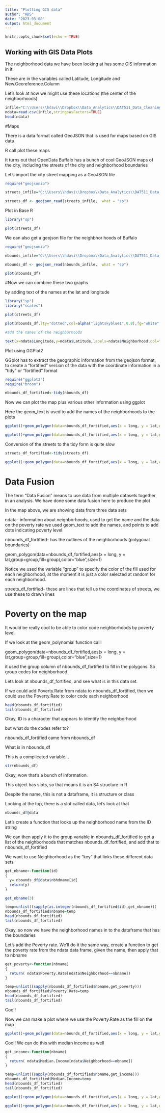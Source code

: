 ---
title: "Plotting GIS data"
author: "HDS"
date: "2023-03-08"
output: html_document
---

```{r setup, include=FALSE}
knitr::opts_chunk$set(echo = TRUE)
```

## Working with GIS Data Plots

The neighborhood data we have been looking at has some GIS information in it

These are in the variables called Latitude, Longitude and New.Georeference.Column

Let's look at how we might use these locations (the center of the neighborhoods)


```{R}
infile="C:\\Users\\hdavi\\Dropbox\\Data_Analytics\\DAT511_Data_Cleaning\\Lectures_Spring_2023\\Examples\\Neighborhood_Metrics.csv"
ndata=read.csv(infile,stringsAsFactors=TRUE)
head(ndata)
```

#Maps

There is a data format called GeoJSON that is used for maps based on GIS data

R call plot these maps

It turns out that OpenData Buffalo has a bunch of cool GeoJSON maps of the city,  including 
the streets of the city and neighborhood boundaries

Let's import the city street mapping as a GeoJSON file

```{R}
require("geojsonio")

streets_infile="C:\\Users\\hdavi\\Dropbox\\Data_Analytics\\DAT511_Data_Cleaning\\Lectures_Spring_2023\\Examples\\Highways and Roadways.geojson"

streets_df <- geojson_read(streets_infile,  what = "sp")
```

Plot in Base R

```{R, fig.height=16,fig.width=16}
library("sp")

plot(streets_df)
```
We can also get a geojson file for the neighbhor hoods of Buffalo
```{R}
require("geojsonio")

nbounds_infile="C:\\Users\\hdavi\\Dropbox\\Data_Analytics\\DAT511_Data_Cleaning\\Lectures_Spring_2023\\Examples\\Neighborhoods.geojson"

nbounds_df <- geojson_read(nbounds_infile,  what = "sp")
```

```{R}
plot(nbounds_df)
```
#Now we can combine these two graphs

by adding text of the names at the lat and longitude

```{R, fig.height=16,fig.width=16}
library("sp")
library("scales")

plot(streets_df)

plot(nbounds_df,lty="dotted",col=alpha("lightskyblue1",0.8),fg="white",lwd=4, add=TRUE)

#add the names of the neighborhoods

text(x=ndata$Longitude,y=ndata$Latitude,labels=ndata$Neighborhood,col="Red")

```


Plot using GGPlot2

GGplot has to extract the geographic information from the geojson format, to
create a "fortified" version of the data with the coordinate information in a "tidy" or "fortified" 
format

```{R}
require("ggplot2")
require("broom")
```


```{R}
nbounds_df_fortified<-tidy(nbounds_df)
```
Now we can plot the map plus various other information using ggplot

Here the geom_text is used to add the names of the neighborhoods to the plots

```{R,fig.height=16,fig.width=16}
ggplot()+geom_polygon(data=nbounds_df_fortified,aes(x = long, y = lat,group=group),fill="blue",color="white")+theme_void()+coord_map()+geom_text(data=ndata,aes(x=Longitude,y=Latitude,label=Neighborhood),color="White",size=5)
```


```{R,fig.height=16,fig.width=16}
ggplot()+geom_polygon(data=nbounds_df_fortified,aes(x = long, y = lat,group=group,fill=group),color="white")+theme_void()+coord_map()+geom_point(data=ndata,aes(x=Longitude,y=Latitude,size=Poverty.Rate),color="red")+ scale_size_continuous(range = c(1, 30))+geom_text(data=ndata,aes(x=Longitude,y=Latitude,label=Neighborhood),color="White",size=5)
```
Conversion of the streets to the tidy form is quite slow

```{R}
streets_df_fortified<-tidy(streets_df)
```

```{R,fig.height=16,fig.width=16}
ggplot()+geom_polygon(data=nbounds_df_fortified,aes(x = long, y = lat,group=group,fill=group),color="blue",size=1)+geom_line(data=streets_df_fortified,aes(x = long, y = lat,group=group))+theme_void()+coord_map()+geom_point(data=ndata,aes(x=Longitude,y=Latitude,size=Poverty.Rate),color="red")+ scale_size_continuous(range = c(1, 30))+geom_text(data=ndata,aes(x=Longitude,y=Latitude,label=Neighborhood),color="White",size=5)
```

# Data Fusion

The term "Data Fusion" means to use data from multiple datasets together in an analysis.  We have done some data fusion here to produce the plot

In the map above,  we are showing data from three data sets

ndata- information about neighborhoods,  used to get the name and the data on the poverty rate
       we used geom_text to add the names,   and points to add dots indicating poverty level

nbounds_df_fortified- has the outlines of the neighborhoods (polygonal boundaries)

   geom_polygon(data=nbounds_df_fortified,aes(x = long, y = lat,group=group,fill=group),color="blue",size=1)

Notice we used the variable "group" to specify the color of the fill used for each neighborhood,  at the moment it is just a color selected at random for each neighborhood.

streets_df_fortified-  these are lines that tell us the coordinates of streets,  we use these to drawn lines

# Poverty on the map

It would be really cool to be able to color code neighborhoods by poverty level

If we look at the geom_polynomial function calll

 geom_polygon(data=nbounds_df_fortified,aes(x = long, y = lat,group=group,fill=group),color="blue",size=1)
 
it used the group column of nbounds_df_fortified to fill in the polygons.  So group codes for neighborhood.

Lets look at nbounds_df_fortified, and see what is in this data set.

If we could add Poverty.Rate from ndata to nbounds_df_fortified, then we could use the Poverty.Rate to color code each neighborhood



```{R}
head(nbounds_df_fortified)
tail(nbounds_df_fortified)
```

Okay,  ID is a character that appears to identify the neighborhood

but what do the codes refer to?

nbounds_df_fortified came from nbounds_df

What is in nbounds_df

This is a complicated variable...

```{R}
str(nbounds_df)
```

Okay, wow that's a bunch of information.

This object has slots,  so that means it is an S4 structure in R

Despite the name, this is not a dataframe,  it is structure or class

Looking at the top,  there is a slot called data, let's look at that

```{R}
nbounds_df@data
```



Let's create a function that looks up the neighborhood name from the ID string

We can then apply it to the group variable in nbounds_df_fortified to get a list of the
neighborhoods that matches nbounds_df_fortified, and add that to nbounds_df_fortified

We want to use Neighborhood as the "key" that links these different data sets

```{R}
get_nbname<-function(id)
{
  y= nbounds_df@data$nbhdname[id]
  return(y)
}

get_nbname(3)

```

```{R}
temp=unlist((sapply(as.integer(nbounds_df_fortified$id),get_nbname)))
nbounds_df_fortified$nbname=temp
head(nbounds_df_fortified)
tail(nbounds_df_fortified)

```

Okay, so now we have the neighborhood names in to the dataframe that has the boundaries

Let's add the Poverty rate.   We'll do it the same way,  create a function to get the poverty rate from
the ndata data frame, given the name, then apply that to nbname

```{R}
get_poverty<-function(nbname)
{
  return( ndata$Poverty.Rate[ndata$Neighborhood==nbname])
}

temp=unlist((sapply(nbounds_df_fortified$nbname,get_poverty)))
nbounds_df_fortified$Poverty.Rate=temp
head(nbounds_df_fortified)
tail(nbounds_df_fortified)
```
Cool!

Now we can make a plot where we use the Poverty.Rate as the fill on the map

```{R,fig.height=16,fig.width=16}
ggplot()+geom_polygon(data=nbounds_df_fortified,aes(x = long, y = lat,group=group,fill=Poverty.Rate),color="blue",size=1)+geom_line(data=streets_df_fortified,aes(x = long, y = lat,group=group))+theme_void()+coord_map()+scale_size_continuous(range = c(1,30))+geom_text(data=ndata,aes(x=Longitude,y=Latitude,label=Neighborhood),color="White",size=5)
```

Cool!  We can do this with median income as well

```{R}
get_income<-function(nbname)
{
  return( ndata$Median.Income[ndata$Neighborhood==nbname])
}

temp=unlist((sapply(nbounds_df_fortified$nbname,get_income)))
nbounds_df_fortified$Median.Income=temp
head(nbounds_df_fortified)
tail(nbounds_df_fortified)
```
```{R,fig.height=16,fig.width=16}
ggplot()+geom_polygon(data=nbounds_df_fortified,aes(x = long, y = lat,group=group,fill=Median.Income),color="blue",size=1)+geom_line(data=streets_df_fortified,aes(x = long, y = lat,group=group))+theme_void()+coord_map()+geom_text(data=ndata,aes(x=Longitude,y=Latitude,label=Neighborhood),color="White",size=5)
```
```{R}
ggplot()+geom_polygon(data=nbounds_df_fortified,aes(x = long, y = lat,group=group,fill=Median.Income),size=1)
```
